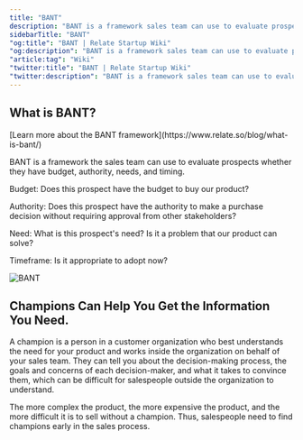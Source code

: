 ```yaml
---
title: "BANT"
description: "BANT is a framework sales team can use to evaluate prospects whether they have budget, authority, needs and timing."
sidebarTitle: "BANT"
"og:title": "BANT | Relate Startup Wiki"
"og:description": "BANT is a framework sales team can use to evaluate prospects whether they have budget, authority, needs and timing."
"article:tag": "Wiki"
"twitter:title": "BANT | Relate Startup Wiki"
"twitter:description": "BANT is a framework sales team can use to evaluate prospects whether they have budget, authority, needs and timing."
---
```


## What is BANT?

<Tip>
  [Learn more about the BANT
  framework](https://www.relate.so/blog/what-is-bant/)
</Tip>

BANT is a framework the sales team can use to evaluate prospects whether they have budget, authority, needs, and timing.

Budget: Does this prospect have the budget to buy our product?

Authority: Does this prospect have the authority to make a purchase decision without requiring approval from other stakeholders?

Need: What is this prospect's need? Is it a problem that our product can solve?

Timeframe: Is it appropriate to adopt now?

![BANT](/images/wiki/bant.png)

## Champions Can Help You Get the Information You Need.

A champion is a person in a customer organization who best understands the need for your product and works inside the organization on behalf of your sales team. They can tell you about the decision-making process, the goals and concerns of each decision-maker, and what it takes to convince them, which can be difficult for salespeople outside the organization to understand.

The more complex the product, the more expensive the product, and the more difficult it is to sell without a champion. Thus, salespeople need to find champions early in the sales process.
